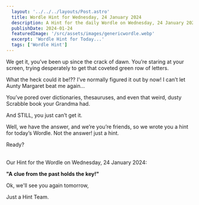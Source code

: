 ```yaml
---
  layout: '../../../layouts/Post.astro'
  title: Wordle Hint for Wednesday, 24 January 2024
  description: A Hint for the daily Wordle on Wednesday, 24 January 2024
  publishDate: 2024-01-24
  featuredImage: '/src/assets/images/genericwordle.webp'
  excerpt: 'Wordle Hint for Today...'
  tags: ['Wordle Hint']
---
```


  We get it, you’ve been up since the crack of dawn. You’re staring at your screen, trying desperately to get that coveted green row of letters. 

  What the heck could it be!??
  I’ve normally figured it out by now!
  I can’t let Aunty Margaret beat me again… 

  You’ve pored over dictionaries, thesauruses, and even that weird, dusty Scrabble book your Grandma had.

  And STILL, you just can’t get it. 

  Well, we have the answer, and we’re you’re friends, so we wrote you a hint for today’s Wordle.
  Not the answer! just a hint. 

  Ready?<br /><br />

  Our Hint for the Wordle on Wednesday, 24 January 2024:

  **"A clue from the past holds the key!"**

  Ok, we'll see you again tomorrow, 

  Just a Hint Team.
  